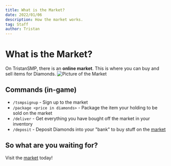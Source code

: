 ```yaml
---
title: What is the Market?
date: 2022/01/06
description: How the market works.
tag: Staff
author: Tristan
---
```


# What is the Market?

On TristanSMP, there is an **online market**. This is where you can buy and sell items for Diamonds.
![Picture of the Market](https://cdn.discordapp.com/attachments/841958795583422474/928479955866779688/chrome_ilLDbT3lZt.png)

## Commands (in-game)

- `/tsmpsignup` - Sign up to the market
- `/package <price in diamonds>` - Package the item your holding to be sold on the market
- `/deliver` - Get everything you have bought off the market in your inventory
- `/deposit` - Deposit Diamonds into your "bank" to buy stuff on the [market](https://tristansmp.com/markets)

## So what are you waiting for?

Visit the [market](https://tristansmp.com/markets) today!

